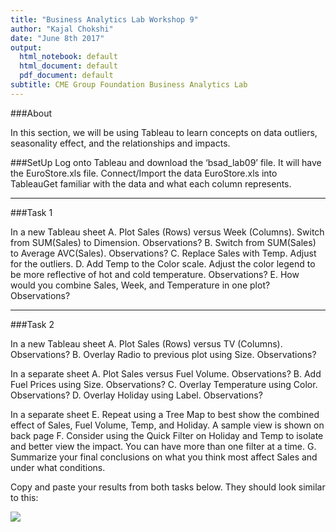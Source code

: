```yaml
---
title: "Business Analytics Lab Workshop 9"
author: "Kajal Chokshi"
date: "June 8th 2017"
output:
  html_notebook: default
  html_document: default
  pdf_document: default
subtitle: CME Group Foundation Business Analytics Lab
---
```


###About

In this section, we will be using Tableau to learn concepts on data outliers, seasonality effect, and the relationships and impacts. 

###SetUp
Log onto Tableau and download the 'bsad_lab09' file. It will have the EuroStore.xls file. Connect/Import the data EuroStore.xls into TableauGet familiar with the data and what each column represents.

----------

###Task 1

In a new Tableau sheet
  A. Plot Sales (Rows) versus Week (Columns). Switch from SUM(Sales) to Dimension. Observations?
  B. Switch from SUM(Sales) to Average AVC(Sales). Observations?
  C. Replace Sales with Temp.  Adjust for the outliers. 
  D. Add Temp to the Color scale.  Adjust the color legend to be more reflective of hot and cold temperature.          Observations? 
  E. How would you combine Sales, Week, and Temperature in one plot? Observations?
  

----------

###Task 2

In a new Tableau sheet
  A. Plot Sales (Rows) versus TV (Columns). Observations?
  B. Overlay Radio to previous plot using Size. Observations?
  
In a separate sheet
  A. Plot Sales versus Fuel Volume. Observations?
  B. Add Fuel Prices using Size. Observations?
  C. Overlay Temperature using Color. Observations?
  D. Overlay Holiday using Label. Observations?
  
In a separate sheet
  E. Repeat using a Tree Map to best show the combined effect of Sales, Fuel Volume, Temp, and Holiday. A sample view is   shown on back page
  F. Consider using the Quick Filter on Holiday and Temp to isolate and better view the impact. You can have more than     one filter at a time.
  G. Summarize your final conclusions on what you think most affect Sales and under what conditions.
  
  
Copy and paste your results from both tasks below. They should look similar to this: 

![](imgs/tab.png)